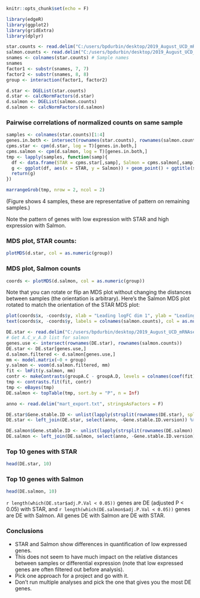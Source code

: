 ```{r setup, include=FALSE}
knitr::opts_chunk$set(echo = F)
```

```{r, include = F}
library(edgeR)
library(ggplot2)
library(gridExtra)
library(dplyr)
```

```{r, include = F}
star.counts <- read.delim("C:/users/bpdurbin/desktop/2019_August_UCD_mRNAseq_Workshop/differential_expression/de_data/rnaseq_workshop_counts.txt", row.names = 1)
salmon.counts <- read.delim("C:/users/bpdurbin/desktop/2019_August_UCD_mRNAseq_Workshop/differential_expression/de_data/salmon_counts.txt", row.names = 1)
snames <- colnames(star.counts) # Sample names
snames
factor1 <- substr(snames, 7, 7) 
factor2 <- substr(snames, 8, 8)
group <- interaction(factor1, factor2)
```

```{r}
d.star <- DGEList(star.counts)
d.star <- calcNormFactors(d.star)
d.salmon <- DGEList(salmon.counts)
d.salmon <- calcNormFactors(d.salmon)
```

### Pairwise correlations of normalized counts on same sample
```{r, include = F}
samples <- colnames(star.counts)[1:4]
genes.in.both <- intersect(rownames(star.counts), rownames(salmon.counts))
cpms.star <- cpm(d.star, log = T)[genes.in.both,]
cpms.salmon <- cpm(d.salmon, log = T)[genes.in.both,]
tmp <- lapply(samples, function(samp){
  df <- data.frame(STAR = cpms.star[,samp], Salmon = cpms.salmon[,samp])
  g <- ggplot(df, aes(x = STAR, y = Salmon)) + geom_point() + ggtitle(samp) + geom_abline(slope = 1, intercept = 0, col = "blue", lty = 2) + xlim(0, 15) + ylim(0, 15) + theme(plot.margin = margin(0,2,2,2))
  return(g)
})
```

```{r, message = F, warning = F}
marrangeGrob(tmp, nrow = 2, ncol = 2)
```

(Figure shows 4 samples, these are representative of pattern on remaining samples.)

Note the pattern of genes with low expression with STAR and high expression with Salmon.

### MDS plot, STAR counts:
```{r}
plotMDS(d.star, col = as.numeric(group))
```

### MDS plot, Salmon counts
```{r}
coords <- plotMDS(d.salmon, col = as.numeric(group))
```

Note that you can rotate or flip an MDS plot without changing the distances between samples (the orientation is arbitrary).  Here's the Salmon MDS plot rotated to match the orientation of the STAR MDS plot:

```{r}
plot(coords$x, -coords$y, xlab = "Leading logFC dim 1", ylab = "Leading logFC dim 2", type = "n")
text(coords$x, -coords$y, labels = colnames(salmon.counts), col = as.numeric(group))
```

```{r, include = F}
DE.star <- read.delim("C:/users/bpdurbin/desktop/2019_August_UCD_mRNAseq_Workshop/differential_expression/de_data/A.C_v_A.D.txt", row.names = 1)
# Get A.C_v_A.D list for salmon
genes.use <- intersect(rownames(DE.star), rownames(salmon.counts))
DE.star <- DE.star[genes.use,]
d.salmon.filtered <- d.salmon[genes.use,]
mm <- model.matrix(~0 + group)
y.salmon <- voom(d.salmon.filtered, mm)
fit <- lmFit(y.salmon, mm)
contr <- makeContrasts(groupA.C - groupA.D, levels = colnames(coef(fit)))
tmp <- contrasts.fit(fit, contr)
tmp <- eBayes(tmp)
DE.salmon <- topTable(tmp, sort.by = "P", n = Inf)

anno <- read.delim("mart_export.txt", stringsAsFactors = F)

DE.star$Gene.stable.ID <- unlist(lapply(strsplit(rownames(DE.star), split = ".", fixed = T), function(x)x[1]))
DE.star <- left_join(DE.star, select(anno, -Gene.stable.ID.version)) %>% select(Gene.stable.ID, HGNC.symbol, everything())

DE.salmon$Gene.stable.ID <- unlist(lapply(strsplit(rownames(DE.salmon), split = ".", fixed = T), function(x)x[1]))
DE.salmon <- left_join(DE.salmon, select(anno, -Gene.stable.ID.version)) %>% select(Gene.stable.ID, HGNC.symbol, everything())
```

### Top 10 genes with STAR
```{r}
head(DE.star, 10)
```

### Top 10 genes with Salmon
```{r}
head(DE.salmon, 10)
```

`r length(which(DE.star$adj.P.Val < 0.05))` genes are DE (adjusted P < 0.05) with STAR, and `r length(which(DE.salmon$adj.P.Val < 0.05))` genes are DE with Salmon.  All genes DE with Salmon are DE with STAR.

### Conclusions
* STAR and Salmon show differences in quantification of low expressed genes.
* This does not seem to have much impact on the relative distances between samples or differential expression (note that low expressed genes are often filtered out before analysis).
* Pick one approach for a project and go with it.
* Don't run multiple analyses and pick the one that gives you the most DE genes.





